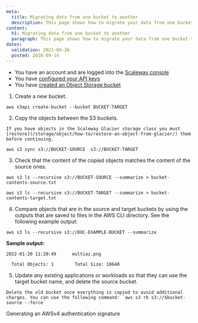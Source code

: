```yaml
---
meta:
  title: Migrating data from one bucket to another
  description: This page shows how to migrate your data from one bucket to another.
content:
  h1: Migrating data from one bucket to another
  paragraph: This page shows how to migrate your data from one bucket to another.
dates:
  validation: 2021-04-26
  posted: 2018-09-14
---
```


<Message type="requirement">

  - You have an account and are logged into the [Scaleway console](https://console.scaleway.com)
  - You have [configured your API keys](/console/my-project/how-to/generate-api-key/)
  - You have [created an Object Storage bucket](/storage/object/how-to/create-a-bucket/)

</Message>

1. Create a new bucket.

  ```
  aws s3api create-bucket --bucket BUCKET-TARGET
  ```

2. Copy the objects between the S3 buckets.

  <Message type="important">

    If you have objects in the Scaleway Glacier storage class you must [restore](/storage/object/how-to/restore-an-object-from-glacier/) them before continuing.

  </Message>

  ```
  aws s3 sync s3://BUCKET-SOURCE  s3://BUCKET-TARGET
  ```

3. Check that the content of the copied objects matches the content of the source ones.
  
  ```
  aws s3 ls --recursive s3://BUCKET-SOURCE --summarize > bucket-contents-source.txt
          
  aws s3 ls --recursive s3://BUCKET-TARGET --summarize > bucket-contents-target.txt
  ```
4. Compare objects that are in the source and target buckets by using the outputs that are saved to files in the AWS CLI directory. See the following example output:

  ```
  aws s3 ls --recursive s3://DOC-EXAMPLE-BUCKET --summarize
  ```
  **Sample output:**
  ```
  2022-01-20 11:20:49      multiaz.png

    Total Objects: 1        Total Size: 18640
  ```
5. Update any existing applications or workloads so that they can use the target bucket name, and delete the source bucket.

  <Message type="important">

    Delete the old bucket once everything is copied to avoid additional charges. You can use the following command: `aws s3 rb s3://$bucket-source --force`

  </Message>


<Navigation title="See Also">
  <PreviousButton to="/storage/object/api-cli/generate-aws4-auth-signature/">Generating an AWSv4 authentication signature</PreviousButton>
</Navigation>